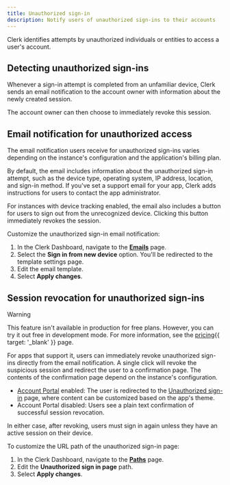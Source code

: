 ```yaml
---
title: Unauthorized sign-in
description: Notify users of unauthorized sign-ins to their accounts
---
```


Clerk identifies attempts by unauthorized individuals or entities to access a user's account.

## Detecting unauthorized sign-ins

Whenever a sign-in attempt is completed from an unfamiliar device, Clerk sends an email notification to the account owner with information about the newly created session.

The account owner can then choose to immediately revoke this session.

## Email notification for unauthorized access

The email notification users receive for unauthorized sign-ins varies depending on the instance's configuration and the application's billing plan.

By default, the email includes information about the unauthorized sign-in attempt, such as the device type, operating system, IP address, location, and sign-in method. If you've set a support email for your app, Clerk adds instructions for users to contact the app administrator.

For instances with device tracking enabled, the email also includes a button for users to sign out from the unrecognized device. Clicking this button immediately revokes the session.

Customize the unauthorized sign-in email notification:

1. In the Clerk Dashboard, navigate to the [**Emails**](https://dashboard.clerk.com/last-active?path=customization/email) page.
1. Select the **Sign in from new device** option. You'll be redirected to the template settings page.
1. Edit the email template.
1. Select **Apply changes**.

## Session revocation for unauthorized sign-ins

> [!WARNING]
> This feature isn't available in production for free plans. However, you can try it out free in development mode. For more information, see the [pricing](/pricing){{ target: '_blank' }} page.

For apps that support it, users can immediately revoke unauthorized sign-ins directly from the email notification. A single click will revoke the suspicious session and redirect the user to a confirmation page. The contents of the confirmation page depend on the instance's configuration.

- [Account Portal](/docs/customization/account-portal/overview) enabled: The user is redirected to the [Unauthorized sign-in](/docs/customization/account-portal/overview#unauthorized-sign-in) page, where content can be customized based on the app's theme.
- Account Portal disabled: Users see a plain text confirmation of successful session revocation.

In either case, after revoking, users must sign in again unless they have an active session on their device.

To customize the URL path of the unauthorized sign-in page:

1. In the Clerk Dashboard, navigate to the [**Paths**](https://dashboard.clerk.com/last-active?path=paths) page.
1. Edit the **Unauthorized sign in page** path.
1. Select **Apply changes**.
